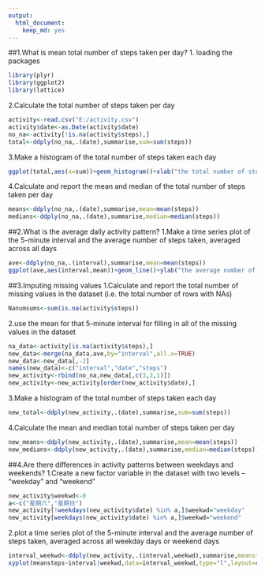 ```yaml
---
output: 
  html_document: 
    keep_md: yes
---
```

##1.What is mean total number of steps taken per day?
1. loading  the packages 
```r
library(plyr)
library(ggplot2)
library(lattice)
```

2.Calculate the total number of steps taken per day
```r
activity<-read.csv("E:/activity.csv")
activity$date<-as.Date(activity$date)
no_na<-activity[!is.na(activity$steps),]
total<-ddply(no_na,.(date),summarise,sum=sum(steps))
```

3.Make a histogram of the total number of steps taken each day
```r
ggplot(total,aes(x=sum))+geom_histogram()+xlab("the total number of steps")+ylab("Frequency")+theme_bw()
```

4.Calculate and report the mean and median of the total number of steps taken per day
```r
means<-ddply(no_na,.(date),summarise,mean=mean(steps))
medians<-ddply(no_na,.(date),summarise,median=median(steps))
```
##2.What is the average daily activity pattern?
1.Make a time series plot  of the 5-minute interval and the average number of steps taken, averaged across all days
```r
ave<-ddply(no_na,.(interval),summarise,mean=mean(steps))
ggplot(ave,aes(interval,mean))+geom_line()+ylab("the average number of steps")+theme_bw()
```

##3.Imputing missing values
1.Calculate and report the total number of missing values in the dataset (i.e. the total number of rows with NAs)
```r
Nanumsums<-sum(is.na(activity$steps))
```

2.use the mean for that 5-minute interval for filling in all of the missing values in the dataset
```r
na_data<-activity[is.na(activity$steps),]
new_data<-merge(na_data,ave,by="interval",all.x=TRUE)
new_data<-new_data[,-2]
names(new_data)<-c("interval","date","steps")
new_activity<-rbind(no_na,new_data[,c(3,2,1)])
new_activity<-new_activity[order(new_activity$date),]
```

3.Make a histogram of the total number of steps taken each day 
```r
new_total<-ddply(new_activity,.(date),summarise,sum=sum(steps))
```

4.Calculate the mean and median total number of steps taken per day
```r
new_means<-ddply(new_activity,.(date),summarise,mean=mean(steps))
new_medians<-ddply(new_activity,.(date),summarise,median=median(steps))
```
##4.Are there differences in activity patterns between weekdays and weekends?
1.Create a new factor variable in the dataset with two levels – “weekday” and “weekend” 
```r
new_activity$weekwd<-0
a<-c("星期六","星期日")
new_activity[!weekdays(new_activity$date) %in% a,]$weekwd="weekday"
new_activity[weekdays(new_activity$date) %in% a,]$weekwd="weekend"
```

2.plot a time series plot  of the 5-minute interval and the average number of steps taken, averaged across all weekday days or weekend days 
```r
interval_weekwd<-ddply(new_activity,.(interval,weekwd),summarise,meansteps=mean(steps))
xyplot(meansteps~interval|weekwd,data=interval_weekwd,type="l",layout=c(1,2),as.table=TRUE)
```



